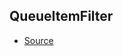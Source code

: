 ## QueueItemFilter



- [Source](https://github.com/Androz2091/discord-player/blob/827d536/packages/utils/src/Queue.ts#L3)